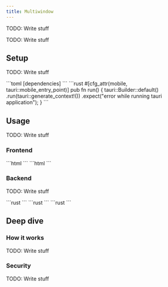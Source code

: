 ```yaml
---
title: Multiwindow
---
```



TODO: Write stuff

<Demo>
TODO: Write stuff
</Demo>

## Setup

TODO: Write stuff

<Tabs>
    <TabItem label="Cargo.toml">
    ```toml
    [dependencies]
    ```
    </TabItem>
    <TabItem label="lib.rs">
    ```rust
    #[cfg_attr(mobile, tauri::mobile_entry_point)]
    pub fn run() {
        tauri::Builder::default()
            .run(tauri::generate_context!())
            .expect("error while running tauri application");
    }
    ```
    </TabItem>
</Tabs>


## Usage

TODO: Write stuff

### Frontend

<Tabs>
    <TabItem label="Vanilla">
    ```html
    ```
    </TabItem>
    <TabItem label="Astro">
    ```html
    ```
    </TabItem>
</Tabs>

### Backend

TODO: Write stuff

<Tabs>
    <TabItem label="Command">
    ```rust
    ```
    </TabItem>
    <TabItem label="Window event">
    ```rust
    ```
    </TabItem>
    <TabItem label="Setup function">
    ```rust
    ```
    </TabItem>
</Tabs>

## Deep dive

### How it works

TODO: Write stuff

### Security

TODO: Write stuff
